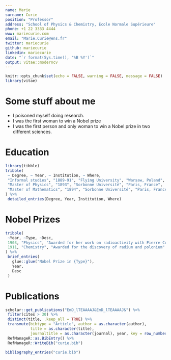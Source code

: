```yaml
---
name: Marie
surname: Curie
position: "Professor"
address: "School of Physics & Chemistry, École Normale Supérieure"
phone: +1 22 3333 4444
www: mariecurie.com
email: "Marie.Curie@ens.fr"
twitter: mariecurie
github: mariecurie
linkedin: mariecurie
date: "`r format(Sys.time(), '%B %Y')`"
output: vitae::moderncv
---
```


```r
knitr::opts_chunk$set(echo = FALSE, warning = FALSE, message = FALSE)
library(vitae)
```

# Some stuff about me

* I poisoned myself doing research.
* I was the first woman to win a Nobel prize
* I was the first person and only woman to win a Nobel prize in two different sciences.

# Education

```r
library(tibble)
tribble(
 ~ Degree, ~ Year, ~ Institution, ~ Where,
 "Informal studies", "1889-91", "Flying University", "Warsaw, Poland",
 "Master of Physics", "1893", "Sorbonne Université", "Paris, France",
 "Master of Mathematics", "1894", "Sorbonne Université", "Paris, France"
) %>% 
 detailed_entries(Degree, Year, Institution, Where)
```

# Nobel Prizes

```r
tribble(
 ~Year, ~Type, ~Desc,
 1903, "Physics", "Awarded for her work on radioactivity with Pierre Curie and Henri Becquerel",
 1911, "Chemistry", "Awarded for the discovery of radium and polonium"
) %>% 
 brief_entries(
   glue::glue("Nobel Prize in {Type}"),
   Year, 
   Desc
 )
```

# Publications

```r
scholar::get_publications("EmD_lTEAAAAJ&EmD_lTEAAAAJ&") %>% 
 filter(cites > 30) %>% 
 distinct(title, .keep_all = TRUE) %>%
 transmute(bibtype = "Article", author = as.character(author),
           title = as.character(title),
           journaltitle = as.character(journal), year, key = row_number()) %>% 
 RefManageR::as.BibEntry() %>% 
 RefManageR::WriteBib("curie.bib")

bibliography_entries("curie.bib")
```

